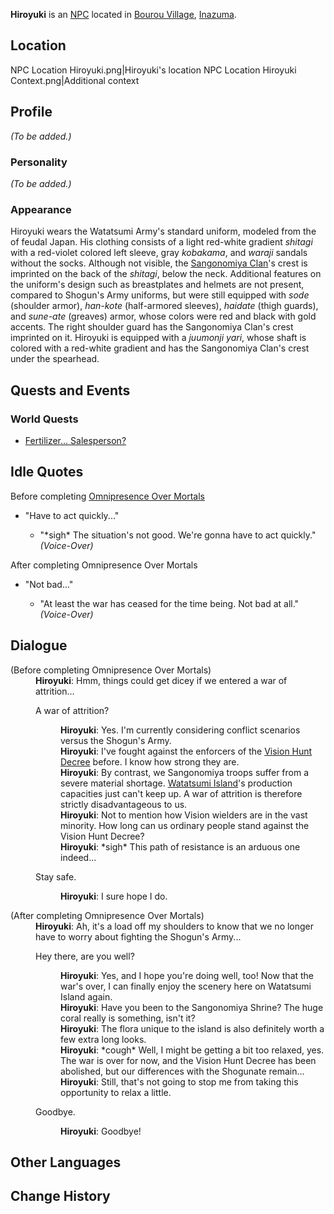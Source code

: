 {{Meta
<!-- REMOVE THIS TEMPLATE AFTER ADDING MISSING INFO -->
|missing_NPC_profile  = yes
}}
{{Character Infobox
|type             = NPC
|image            = NPC Hiroyuki.png
|realname         = 
|region           = Inazuma
|affiliation      = Watatsumi Army
|title            = Sangonomiya Samurai
|voiceEN          = 
|voiceCN          = 
|voiceJP          = 
}}
'''Hiroyuki''' is an [[NPC]] located in [[Bourou Village]], [[Inazuma]].

==Location==
<gallery hideaddbutton="true" captionalign="center">
NPC Location Hiroyuki.png|Hiroyuki's location
NPC Location Hiroyuki Context.png|Additional context
</gallery>

==Profile==
<!--detailed story/lore information goes here-->
''(To be added.)''

===Personality===
''(To be added.)''

===Appearance===
Hiroyuki wears the Watatsumi Army's standard uniform, modeled from the {{Lang|''ashigaru''|ja=足軽}} of feudal Japan. His clothing consists of a light red-white gradient ''shitagi'' with a red-violet colored left sleeve, gray ''kobakama'', and ''waraji'' sandals without the socks. Although not visible, the [[Sangonomiya Clan]]'s crest is imprinted on the back of the ''shitagi'', below the neck. Additional features on the uniform's design such as breastplates and helmets are not present, compared to Shogun's Army uniforms, but were still equipped with ''sode'' (shoulder armor), ''han-kote'' (half-armored sleeves), ''haidate'' (thigh guards), and ''sune-ate'' (greaves) armor, whose colors were red and black with gold accents. The right shoulder guard has the Sangonomiya Clan's crest imprinted on it. Hiroyuki is equipped with a ''juumonji yari'', whose shaft is colored with a red-white gradient and has the Sangonomiya Clan's crest under the spearhead.

==Quests and Events==
===World Quests===
*[[Fertilizer... Salesperson?]]

==Idle Quotes==
;Before completing [[Omnipresence Over Mortals]]
* "Have to act quickly..."
** {{A|VO Hiroyuki 01.ogg}} "*sigh* The situation's not good. We're gonna have to act quickly." ''(Voice-Over)''
;After completing Omnipresence Over Mortals
* "Not bad..."
** {{A|VO Hiroyuki 02.ogg}} "At least the war has ceased for the time being. Not bad at all." ''(Voice-Over)''

==Dialogue==
{{Dialogue start}}
;(Before completing Omnipresence Over Mortals)
:'''Hiroyuki''': Hmm, things could get dicey if we entered a war of attrition...
:{{DIcon}} A war of attrition?
::'''Hiroyuki''': Yes. I'm currently considering conflict scenarios versus the Shogun's Army.
::'''Hiroyuki''': I've fought against the enforcers of the [[Vision Hunt Decree]] before. I know how strong they are.
::'''Hiroyuki''': By contrast, we Sangonomiya troops suffer from a severe material shortage. [[Watatsumi Island]]'s production capacities just can't keep up. A war of attrition is therefore strictly disadvantageous to us.
::'''Hiroyuki''': Not to mention how Vision wielders are in the vast minority. How long can us ordinary people stand against the Vision Hunt Decree?
::'''Hiroyuki''': *sigh* This path of resistance is an arduous one indeed...
:{{DIcon}} Stay safe.
::'''Hiroyuki''': I sure hope I do.

;(After completing Omnipresence Over Mortals)
:'''Hiroyuki''': Ah, it's a load off my shoulders to know that we no longer have to worry about fighting the Shogun's Army...
:{{DIcon}} Hey there, are you well?
::'''Hiroyuki''': Yes, and I hope you're doing well, too! Now that the war's over, I can finally enjoy the scenery here on Watatsumi Island again.
::'''Hiroyuki''': Have you been to the Sangonomiya Shrine? The huge coral really is something, isn't it?
::'''Hiroyuki''': The flora unique to the island is also definitely worth a few extra long looks.
::'''Hiroyuki''': *cough* Well, I might be getting a bit too relaxed, yes. The war is over for now, and the Vision Hunt Decree has been abolished, but our differences with the Shogunate remain...
::'''Hiroyuki''': Still, that's not going to stop me from taking this opportunity to relax a little.
:{{DIcon}} Goodbye.
::'''Hiroyuki''': Goodbye!
{{Dialogue end}}

==Other Languages==
{{Other Languages|default_hidden = 1
|en      = Hiroyuki
|zhs     = 博行
|zhs_rm  = Bóxíng
|zht     = 博行
|zht_rm  = Bóxíng
|ja      = 博行
|ja_rm   = Hiroyuki
|ko      = 히로유키
|ko_rm   = 
|es      = Hiroyuki
|fr      = Hiroyuki
|ru      = Хироюки
|th      = Hiroyuki
|vi      = Hiroyuki
|de      = Hiroyuki
|id      = Hiroyuki
|pt      = Hiroyuki
}}

==Change History==
{{Change History|2.1}}